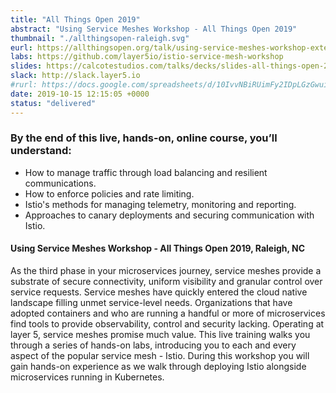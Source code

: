---
title: "All Things Open 2019"
abstract: "Using Service Meshes Workshop - All Things Open 2019"
thumbnail: "./allthingsopen-raleigh.svg"
eurl: https://allthingsopen.org/talk/using-service-meshes-workshop-extended-session/
labs: https://github.com/layer5io/istio-service-mesh-workshop
slides: https://calcotestudios.com/talks/decks/slides-all-things-open-2019-using-service-meshes-workshop.html
slack: http://slack.layer5.io
#rurl: https://docs.google.com/spreadsheets/d/10IvvNBiRUimFy2IDpLGzGwuiiVl3vFstN7Bx8fJDB0c/edit?usp=sharing
date: 2019-10-15 12:15:05 +0000
status: "delivered"
---

### By the end of this live, hands-on, online course, you’ll understand:

- How to manage traffic through load balancing and resilient communications.
- How to enforce policies and rate limiting.
- Istio's methods for managing telemetry, monitoring and reporting.
- Approaches to canary deployments and securing communication with Istio.

<h4>Using Service Meshes Workshop - All Things Open 2019, Raleigh, NC</h4>
<p>
  As the third phase in your microservices journey, service meshes provide a
  substrate of secure connectivity, uniform visibility and granular control over
  service requests. Service meshes have quickly entered the cloud native
  landscape filling unmet service-level needs. Organizations that have adopted
  containers and who are running a handful or more of microservices find tools
  to provide observability, control and security lacking. Operating at layer 5,
  service meshes promise much value. This live training walks you through a
  series of hands-on labs, introducing you to each and every aspect of the
  popular service mesh - Istio. During this workshop you will gain hands-on
  experience as we walk through deploying Istio alongside microservices running
  in Kubernetes.
</p>
